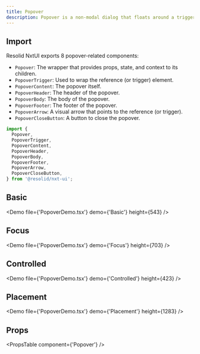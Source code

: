 ```yaml
---
title: Popover
description: Popover is a non-modal dialog that floats around a trigger.
---
```


## Import

Resolid NxtUI exports 8 popover-related components:

- `Popover`: The wrapper that provides props, state, and context to its children.
- `PopoverTrigger`: Used to wrap the reference (or trigger) element.
- `PopoverContent`: The popover itself.
- `PopoverHeader`: The header of the popover.
- `PopoverBody`: The body of the popover.
- `PopoverFooter`: The footer of the popover.
- `PopoverArrow`: A visual arrow that points to the reference (or trigger).
- `PopoverCloseButton`: A button to close the popover.

```javascript
import {
  Popover,
  PopoverTrigger,
  PopoverContent,
  PopoverHeader,
  PopoverBody,
  PopoverFooter,
  PopoverArrow,
  PopoverCloseButton,
} from '@resolid/nxt-ui';
```

## Basic

<Demo file={'PopoverDemo.tsx'} demo={'Basic'} height={543} />

## Focus

<Demo file={'PopoverDemo.tsx'} demo={'Focus'} height={703} />

## Controlled

<Demo file={'PopoverDemo.tsx'} demo={'Controlled'} height={423} />

## Placement

<Demo file={'PopoverDemo.tsx'} demo={'Placement'} height={1283} />

## Props

<PropsTable component={'Popover'} />
